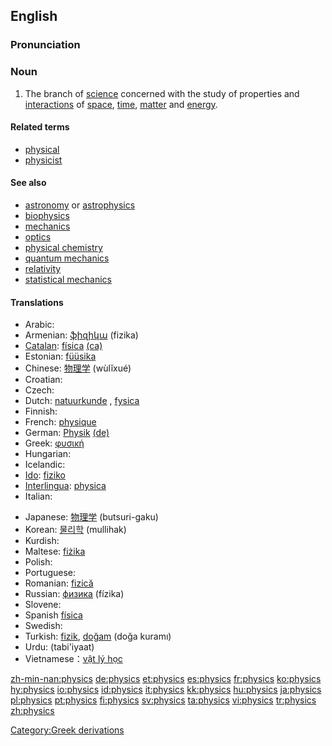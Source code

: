 ==English==
{{wikipedia}}
===Pronunciation===
{{IPA|/ˈfɪz.ɪks/}}

===Noun===
{{en-noun|-}}

# The branch of [[science]] concerned with the study of properties and [[interaction]]s of [[space]], [[time]], [[matter]] and [[energy]].

====Related terms====
* [[physical]]
* [[physicist]]

====See also====
* [[astronomy]] or [[astrophysics]]
* [[biophysics]]
* [[mechanics]]
* [[optics]]
* [[physical chemistry]]
* [[quantum mechanics]]
* [[relativity]]
* [[statistical mechanics]]

====Translations====
{{trans-top|branch of science}}
* Arabic: {{Arab|[[فيزياء ]]}} {{IPAchar|(fīziya’)}}
* Armenian: [[ֆիզիկա]] (fizika)
* [[Catalan]]: [[física]] {{f}} [[:ca:física|(ca)]] 
* Estonian: [[füüsika]]
* Chinese: [[物理学]] (wùlĭxué)
* Croatian: {{t-|hr|fizika|f}}
* Czech: {{t+|cs|fyzika|f}}
* Dutch: [[natuurkunde]] {{f}}, [[fysica]] {{f}}
* Finnish: {{t+|fi|fysiikka}}
* French: [[:fr:physique|physique]] {{f}}
* German: [[Physik]] {{f}} [[:de:Physik|(de)]] 
* Greek: [[:el:φυσική|φυσική]] {{f}}
* Hungarian: {{t+|hu|fizika}}
* Icelandic: {{t+|is|eðlisfræði|f}}
* [[Ido]]: [[fiziko]]
* [[Interlingua]]: [[physica]] {{f}}
* Italian: {{t+|it|fisica|f}}
{{trans-mid}}
* Japanese: [[物理学]] (butsuri-gaku)
* Korean: [[물리학]] (mullihak)
* Kurdish: {{KUchar|[[فیزیا]]}}
* Maltese: [[fiżika]] {{f}}
* Polish: {{t+|pl|fizyka|f}}
* Portuguese: {{t+|pt|física|f}}
* Romanian: [[fizică]] {{f}}
* Russian: [[физика]] (fízika) {{f}}
* Slovene: {{t+|sl|fizika|f}}
* Spanish [[física]] {{f}}
* Swedish: {{t+|sv|fysik|c}}
* Turkish: [[fizik]], [[doğam]] (doğa kuramı)
* Urdu: {{ur-Arab|[[طبیعیات]]}} (tabi'iyaat) {{f}}
* Vietnamese：[[vật lý học]]
{{trans-bottom}}

[[Category:Greek derivations]]

[[zh-min-nan:physics]]
[[de:physics]]
[[et:physics]]
[[es:physics]]
[[fr:physics]]
[[ko:physics]]
[[hy:physics]]
[[io:physics]]
[[id:physics]]
[[it:physics]]
[[kk:physics]]
[[hu:physics]]
[[ja:physics]]
[[pl:physics]]
[[pt:physics]]
[[fi:physics]]
[[sv:physics]]
[[ta:physics]]
[[vi:physics]]
[[tr:physics]]
[[zh:physics]]